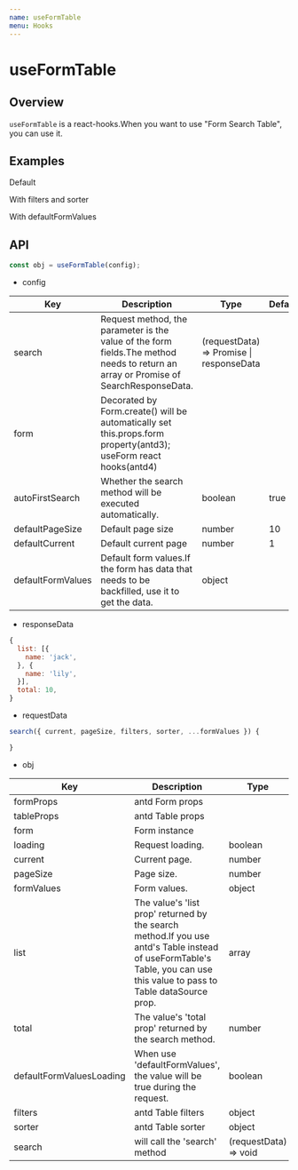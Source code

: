 ```yaml
---
name: useFormTable
menu: Hooks
---
```




# useFormTable


## Overview

`useFormTable` is a react-hooks.When you want to use "Form Search Table", you can use it.

## Examples

Default
<Example name="sunflower-antd-form-table/Example1" />

With filters and sorter
<Example name="sunflower-antd-form-table/Example2" />

With defaultFormValues
<Example name="sunflower-antd-form-table/Example3" />


## API

```jsx
const obj = useFormTable(config);
```

- config

<table>
  <thead>
    <tr>
      <th>Key</th>
      <th>Description</th>
      <th>Type</th>
      <th>Default</th>
    </tr>
  </thead>
  <tbody>
    <tr>
      <td>search</td>
      <td>Request method, the parameter is the value of the form fields.The method needs to return an array or Promise of SearchResponseData.</td>
      <td>(requestData) => Promise | responseData</td>
      <td></td>
    </tr>
    <tr>
      <td>form</td>
      <td>Decorated by Form.create() will be automatically set this.props.form property(antd3); useForm react hooks(antd4)</td>
      <td></td>
      <td></td>
    </tr>
    <tr>
      <td>autoFirstSearch</td>
      <td>Whether the search method will be executed automatically.</td>
      <td>boolean</td>
      <td>true</td>
    </tr>
    <tr>
      <td>defaultPageSize</td>
      <td>Default page size</td>
      <td>number</td>
      <td>10</td>
    </tr>
    <tr>
      <td>defaultCurrent</td>
      <td>Default current page</td>
      <td>number</td>
      <td>1</td>
    </tr>
    <tr>
      <td>defaultFormValues</td>
      <td>Default form values.If the form has data that needs to be backfilled, use it to get the data.</td>
      <td>object</td>
      <td dangerouslySetInnerHTML={{__html: '{}'}}></td>
    </tr>
  </tbody>
</table>

- responseData
```js
{
  list: [{
    name: 'jack',
  }, {
    name: 'lily',
  }],
  total: 10, 
}
```

- requestData
```js
search({ current, pageSize, filters, sorter, ...formValues }) {

}
```




- obj

<table>
  <thead>
    <tr>
      <th>Key</th>
      <th>Description</th>
      <th>Type</th>
    </tr>
  </thead>
  <tbody>
    <tr>
      <td>formProps</td>
      <td>antd Form props</td>
      <td></td>
    </tr>
    <tr>
      <td>tableProps</td>
      <td>antd Table props</td>
      <td></td>
    </tr>
    <tr>
      <td>form</td>
      <td>Form instance</td>
      <td></td>
    </tr>
    <tr>
      <td>loading</td>
      <td>Request loading.</td>
      <td>boolean</td>
    </tr>
    <tr>
      <td>current</td>
      <td>Current page.</td>
      <td>number</td>
    </tr>
    <tr>
      <td>pageSize</td>
      <td>Page size.</td>
      <td>number</td>
    </tr>
    <tr>
      <td>formValues</td>
      <td>Form values.</td>
      <td>object</td>
    </tr>
    <tr>
      <td>list</td>
      <td>The value's 'list prop' returned by the search method.If you use antd's Table instead of useFormTable's Table, you can use this value to pass to Table dataSource prop.</td>
      <td>array</td>
    </tr>
    <tr>
      <td>total</td>
      <td>The value's 'total prop' returned by the search method.</td>
      <td>number</td>
    </tr>
    <tr>
      <td>defaultFormValuesLoading</td>
      <td>When use 'defaultFormValues', the value will be true during the request.</td>
      <td>boolean</td>
    </tr>
    <tr>
      <td>filters</td>
      <td>antd Table filters</td>
      <td>object</td>
    </tr>
    <tr>
      <td>sorter</td>
      <td>antd Table sorter</td>
      <td>object</td>
    </tr>
    <tr>
      <td>search</td>
      <td>will call the 'search' method</td>
      <td>(requestData) => void</td>
    </tr>
  </tbody>
</table>
